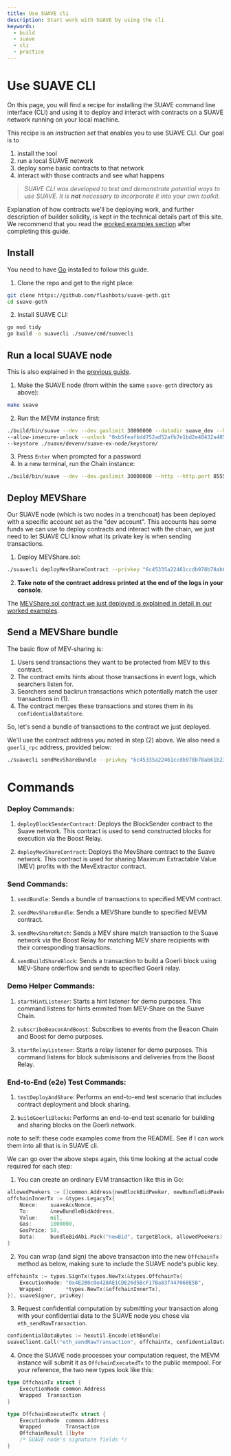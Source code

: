 ```yaml
---
title: Use SUAVE cli
description: Start work with SUAVE by using the cli
keywords:
  - build
  - suave
  - cli
  - practice
---
```


# Use SUAVE CLI

On this page, you will find a recipe for installing the SUAVE command line interface (CLI) and using it to deploy and interact with contracts on a SUAVE network running on your local machine.

This recipe is an _instruction set_ that enables you to use SUAVE CLI. Our goal is to 

1. install the tool
2. run a local SUAVE network
3. deploy some basic contracts to that network
4. interact with those contracts and see what happens

> _SUAVE CLI was developed to test and demonstrate potential ways to use SUAVE. It is **not** necessary to incorporate it into your own toolkit._

Explanation of how contracts we'll be deploying work, and further description of builder solidity, is kept in the technical details part of this site. We recommend that you read the [worked examples section](/reference/builder-solidity/worked-examples/mev-share) after completing this guide.

## Install

You need to have [Go](https://go.dev/doc/install) installed to follow this guide.

1. Clone the repo and get to the right place:
```bash
git clone https://github.com/flashbots/suave-geth.git
cd suave-geth
```
2. Install SUAVE CLI:
```bash
go mod tidy
go build -o suavecli ./suave/cmd/suavecli
```

## Run a local SUAVE node

This is also explained in the [previous guide](/how-to/setup-suave#build-it-yourself).

1. Make the SUAVE node (from within the same `suave-geth` directory as above):
```bash
make suave
```
2. Run the MEVM instance first:
```bash
./build/bin/suave --dev --dev.gaslimit 30000000 --datadir suave_dev --http --ws \
--allow-insecure-unlock --unlock "0xb5feafbdd752ad52afb7e1bd2e40432a485bbb7f" \
--keystore ./suave/devenv/suave-ex-node/keystore/
```
3. Press `Enter` when prompted for a password
4. In a new terminal, run the Chain instance:
```bash
./build/bin/suave --dev --dev.gaslimit 30000000 --http --http.port 8555 --ws --ws.port 8556 --authrpc.port 8561
```

## Deploy MEVShare

Our SUAVE node (which is two nodes in a trenchcoat) has been deployed with a specific account set as the "dev account". This accounts has some funds we can use to deploy contracts and interact with the chain, we just need to let SUAVE CLI know what its private key is when sending transactions.

1. Deploy MEVShare.sol:
```bash
./suavecli deployMevShareContract --privkey "6c45335a22461ccdb978b78ab61b238bad2fae4544fb55c14eb096c875ccfc52"
```
2. **Take note of the contract address printed at the end of the logs in your console**.

The [MEVShare.sol contract we just deployed is explained in detail in our worked examples](/reference/builder-solidity/worked-examples/mev-share).

## Send a MEVShare bundle

The basic flow of MEV-sharing is:

1. Users send transactions they want to be protected from MEV to this contract.
2. The contract emits hints about those transactions in event logs, which searchers listen for.
3. Searchers send backrun transactions which potentially match the user transactions in (1).
4. The contract merges these transactions and stores them in its `confidentialDataStore`.

So, let's send a bundle of transactions to the contract we just deployed. 

We'll use the contract address you noted in step (2) above. We also need a `goerli_rpc` address, provided below:

```bash
./suavecli sendMevShareBundle --privkey "6c45335a22461ccdb978b78ab61b238bad2fae4544fb55c14eb096c875ccfc52" --ex_node_addr "0xb5feafbdd752ad52afb7e1bd2e40432a485bbb7f" --mev_share_addr "<YOUR_CONTRACT_ADDRESS>" --goerli_rpc "https://eth-goerli.alchemyapi.io/v2/oKxs-03sij-U_N0iOlrSsZFr29-IqbuF"
```





















# Commands

### Deploy Commands:

1. `deployBlockSenderContract`: Deploys the BlockSender contract to the Suave network. This contract is used to send constructed blocks for execution via the Boost Relay.

2. `deployMevShareContract`: Deploys the MevShare contract to the Suave network. This contract is used for sharing Maximum Extractable Value (MEV) profits with the MevExtractor contract.

### Send Commands:

1. `sendBundle`: Sends a bundle of transactions to specified MEVM contract.

2. `sendMevShareBundle`: Sends a MEVShare bundle to specified MEVM contract.

3. `sendMevShareMatch`: Sends a MEV share match transaction to the Suave network via the Boost Relay for matching MEV share recipients with their corresponding transactions.

4. `sendBuildShareBlock`: Sends a transaction to build a Goerli block using MEV-Share orderflow and sends to specified Goerli relay.

### Demo Helper Commands:

1. `startHintListener`: Starts a hint listener for demo purposes. This command listens for hints emmited from MEV-Share on the Suave Chain.

2. `subscribeBeaconAndBoost`: Subscribes to events from the Beacon Chain and Boost for demo purposes.

3. `startRelayListener`: Starts a relay listener for demo purposes. This command listens for block submisisons and deliveries from the Boost Relay.

### End-to-End (e2e) Test Commands:

1. `testDeployAndShare`: Performs an end-to-end test scenario that includes contract deployment and block sharing.

2. `buildGoerliBlocks`: Performs an end-to-end test scenario for building and sharing blocks on the Goerli network.









note to self: these code examples come from the README. See if I can work them into all that is in SUAVE cli.

We can go over the above steps again, this time looking at the actual code required for each step:

1. You can create an ordinary EVM transaction like this in Go:

```go
allowedPeekers := []common.Address{newBlockBidPeeker, newBundleBidPeeker, buildEthBlockPeeker} // express which contracts should have access to your data (by their addresses)
offchainInnerTx := &types.LegacyTx{
    Nonce:    suaveAccNonce,
    To:       &newBundleBidAddress,
    Value:    nil,
    Gas:      1000000,
    GasPrice: 50,
    Data:     bundleBidAbi.Pack("newBid", targetBlock, allowedPeekers)
}
```

2. You can wrap (and sign) the above transaction into the new `OffchainTx` method as below, making sure to include the SUAVE node's public key.

```go
offchainTx := types.SignTx(types.NewTx(&types.OffchainTx{
    ExecutionNode: "0x4E2B0c0e428AE1CDE26d5BcF17Ba83f447068E5B",
    Wrapped:       *types.NewTx(&offchainInnerTx),
}), suaveSigner, privKey)
```

3. Request confidential computation by submitting your transaction along with your confidential data to the SUAVE node you chose via `eth_sendRawTransaction`.

```go
confidentialDataBytes := hexutil.Encode(ethBundle)
suaveClient.Call("eth_sendRawTransaction", offchainTx, confidentialDataBytes)
```

4. Once the SUAVE node processes your computation request, the MEVM instance will submit it as `OffchainExecutedTx` to the public mempool. For your reference, the two new types look like this:

```go
type OffchainTx struct {
    ExecutionNode common.Address
    Wrapped  Transaction
}
```

```go
type OffchainExecutedTx struct {
    ExecutionNode  common.Address
    Wrapped        Transaction
    OffchainResult []byte
    /* SUAVE node's signature fields */
}
```